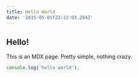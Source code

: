 ```yaml
---
title: Hello World
date: '2015-05-01T22:12:03.284Z'
---
```


## Hello!

This is an MDX page. Pretty simple, nothing crazy.

```javascript
console.log('hello world');
```
